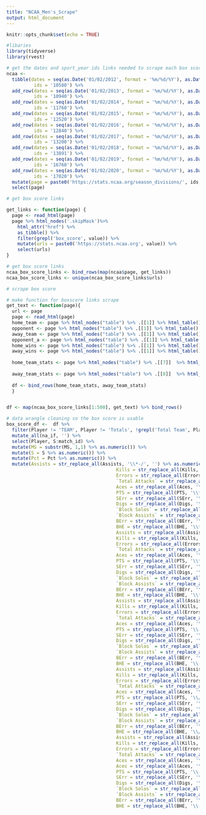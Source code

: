 ```yaml
---
title: "NCAA_Men's_Scrape"
output: html_document
---
```


```r
knitr::opts_chunk$set(echo = TRUE)
```

```r
#libaries
library(tidyverse)
library(rvest)
```

```r
# get the dates and sport_year ids links needed to scrape each box score link from those dates
ncaa <-
  tibble(dates = seq(as.Date('01/02/2012', format = '%m/%d/%Y'), as.Date('05/15/2012', format = '%m/%d/%Y'), by = "day"),
          ids = '10580') %>%
  add_row(dates = seq(as.Date('01/02/2013', format = '%m/%d/%Y'), as.Date('05/15/2013', format = '%m/%d/%Y'), by = "day"),
          ids = '10940') %>%
  add_row(dates = seq(as.Date('01/02/2014', format = '%m/%d/%Y'), as.Date('05/15/2014', format = '%m/%d/%Y'), by = "day"),
          ids = '11760') %>%
  add_row(dates = seq(as.Date('01/02/2015', format = '%m/%d/%Y'), as.Date('05/15/2015', format = '%m/%d/%Y'), by = "day"),
          ids = '12520') %>%
  add_row(dates = seq(as.Date('01/02/2016', format = '%m/%d/%Y'), as.Date('05/15/2016', format = '%m/%d/%Y'), by = "day"),
          ids = '12840') %>%
  add_row(dates = seq(as.Date('01/02/2017', format = '%m/%d/%Y'), as.Date('05/15/2017', format = '%m/%d/%Y'), by = "day"),
          ids = '13200') %>%
  add_row(dates = seq(as.Date('01/02/2018', format = '%m/%d/%Y'), as.Date('05/15/2018', format = '%m/%d/%Y'), by = "day"),
          ids = '13891') %>%
  add_row(dates = seq(as.Date('01/02/2019', format = '%m/%d/%Y'), as.Date('05/15/2019', format = '%m/%d/%Y'), by = "day"),
          ids = '16760') %>%
  add_row(dates = seq(as.Date('01/02/2020', format = '%m/%d/%Y'), as.Date('05/15/2020', format = '%m/%d/%Y'), by = "day"),
          ids = '17020') %>%
  mutate(page = paste0('https://stats.ncaa.org/season_divisions/', ids, '/scoreboards?utf8=%E2%9C%93&season_division_id=&game_date=', dates, '&conference_id=0&tournament_id=&commit=Submit')) %>% 
  select(page)
```

```r
# get box score links

get_links <- function(page) {
  page <- read_html(page)
  page %>% html_nodes('.skipMask')%>%
    html_attr("href") %>%
    as_tibble() %>%
    filter(grepl('box_score', value)) %>%
    mutate(urls = paste0('https://stats.ncaa.org', value)) %>%
    select(urls)
}

```

```r
# get box score links
ncaa_box_score_links <- bind_rows(map(ncaa$page, get_links))
ncaa_box_score_links <- unique(ncaa_box_score_links$urls)
```


```r
# scrape box score

# make function for boxscore links scrape
get_text <- function(page){
  url <- page
  page <- read_html(page)
  home_team <- page %>% html_nodes("table") %>% .[[1]] %>% html_table() %>% janitor::row_to_names(row_number =1) %>% {colnames(.)[1] = "team"; .} %>% select('team') %>% slice(1) %>% as.character()
  opponent <- page %>% html_nodes("table") %>% .[[1]] %>% html_table() %>% janitor::row_to_names(row_number =1) %>% {colnames(.)[1] = "team"; .} %>% select('team') %>% slice(2) %>% as.character()
  away_team <- page %>% html_nodes("table") %>% .[[1]] %>% html_table() %>% janitor::row_to_names(row_number =1) %>% {colnames(.)[1] = "team"; .} %>% select('team') %>% slice(2) %>% as.character()
  opponent_a <- page %>% html_nodes("table") %>% .[[1]] %>% html_table() %>% janitor::row_to_names(row_number =1) %>% {colnames(.)[1] = "team"; .} %>% select('team') %>% slice(1) %>% as.character()
  home_wins <- page %>% html_nodes("table") %>% .[[1]] %>% html_table() %>% janitor::row_to_names(row_number =1) %>% select('Total') %>% slice(1) %>% as.numeric()
  away_wins <- page %>% html_nodes("table") %>% .[[1]] %>% html_table() %>% janitor::row_to_names(row_number =1) %>% select('Total') %>% slice(2) %>% as.numeric()
 
  home_team_stats <- page %>% html_nodes("table") %>% .[[7]]  %>% html_table() %>% janitor::row_to_names(row_number =2) %>% mutate(team = home_team) %>% mutate(team_wins = home_wins) %>%  mutate(opponent = opponent) %>%   mutate(match_id = url) 
  
  away_team_stats <- page %>% html_nodes("table") %>% .[[8]]  %>% html_table() %>% janitor::row_to_names(row_number =2) %>% mutate(team = away_team) %>% mutate(team_wins = away_wins) %>%  mutate(opponent = opponent_a) %>% mutate(match_id = url) 
 
  df <- bind_rows(home_team_stats, away_team_stats)
  }


df <- map(ncaa_box_score_links[1:500], get_text) %>% bind_rows()
```


```r
# data wrangle cleaning so the box score is usable
box_score_df <-  df %>%
  filter(Player != 'TEAM', Player != 'Totals', !grepl('Total Team', Player), Player != 'Team') %>%
  mutate_all(na_if, '') %>%
  select(Player, S:match_id) %>%
  mutate(MS = substr(MS, 1,1) %>% as.numeric()) %>% 
  mutate(S = S %>% as.numeric()) %>% 
  mutate(Pct = Pct %>% as.numeric()) %>% 
  mutate(Assists = str_replace_all(Assists, '\\*-/', '') %>% as.numeric(),
                                        Kills = str_replace_all(Kills, '\\*-/', '') %>% as.numeric(),
                                        Errors = str_replace_all(Errors, '\\*-/', '') %>% as.numeric(),
                                        `Total Attacks` = str_replace_all(`Total Attacks`, '\\*-/', '') %>% as.numeric(),
                                        Aces = str_replace_all(Aces, '\\*-/', '') %>% as.numeric(),
                                        PTS = str_replace_all(PTS, '\\*-/', '') %>% as.numeric(),
                                        SErr = str_replace_all(SErr, '\\*-/', '') %>% as.numeric(),
                                        Digs = str_replace_all(Digs, '\\*-/', '') %>% as.numeric(),
                                        `Block Solos` = str_replace_all(`Block Solos`, '\\*-/', '') %>% as.numeric(),
                                        `Block Assists` = str_replace_all(`Block Assists`, '\\*-/', '') %>% as.numeric(),
                                        BErr = str_replace_all(BErr, '\\*-/', '') %>% as.numeric(),
                                        BHE = str_replace_all(BHE, '\\*-/', '') %>% as.numeric(),
                                        Assists = str_replace_all(Assists, '\\*', '') %>% as.numeric(),
                                        Kills = str_replace_all(Kills, '\\*', '') %>% as.numeric(),
                                        Errors = str_replace_all(Errors, '\\*', '') %>% as.numeric(),
                                        `Total Attacks` = str_replace_all(`Total Attacks`, '\\*', '') %>% as.numeric(),
                                        Aces = str_replace_all(Aces, '\\*', '') %>% as.numeric(),
                                        PTS = str_replace_all(PTS, '\\*', '') %>% as.numeric(),
                                        SErr = str_replace_all(SErr, '\\*', '') %>% as.numeric(),
                                        Digs = str_replace_all(Digs, '\\*', '') %>% as.numeric(),
                                        `Block Solos` = str_replace_all(`Block Solos`, '\\*', '') %>% as.numeric(),
                                        `Block Assists` = str_replace_all(`Block Assists`, '\\*', '') %>% as.numeric(),
                                        BErr = str_replace_all(BErr, '\\*', '') %>% as.numeric(),
                                        BHE = str_replace_all(BHE, '\\*', '') %>% as.numeric(),
                                        Assists = str_replace_all(Assists, '\\-', '') %>% as.numeric(),
                                        Kills = str_replace_all(Kills, '\\-', '') %>% as.numeric(),
                                        Errors = str_replace_all(Errors, '\\-', '') %>% as.numeric(),
                                        `Total Attacks` = str_replace_all(`Total Attacks`, '\\-', '') %>% as.numeric(),
                                        Aces = str_replace_all(Aces, '\\-', '') %>% as.numeric(),
                                        PTS = str_replace_all(PTS, '\\-', '') %>% as.numeric(),
                                        SErr = str_replace_all(SErr, '\\-', '') %>% as.numeric(),
                                        Digs = str_replace_all(Digs, '\\-', '') %>% as.numeric(),
                                        `Block Solos` = str_replace_all(`Block Solos`, '\\-', '') %>% as.numeric(),
                                        `Block Assists` = str_replace_all(`Block Assists`, '\\-', '') %>% as.numeric(),
                                        BErr = str_replace_all(BErr, '\\-', '') %>% as.numeric(),
                                        BHE = str_replace_all(BHE, '\\-', '') %>% as.numeric(),
                                        Assists = str_replace_all(Assists, '\\/', '') %>% as.numeric(),
                                        Kills = str_replace_all(Kills, '\\/', '') %>% as.numeric(),
                                        Errors = str_replace_all(Errors, '\\/', '') %>% as.numeric(),
                                        `Total Attacks` = str_replace_all(`Total Attacks`, '\\/', '') %>% as.numeric(),
                                        Aces = str_replace_all(Aces, '\\/', '') %>% as.numeric(),
                                        PTS = str_replace_all(PTS, '\\/', '') %>% as.numeric(),
                                        SErr = str_replace_all(SErr, '\\/', '') %>% as.numeric(),
                                        Digs = str_replace_all(Digs, '\\/', '') %>% as.numeric(),
                                        `Block Solos` = str_replace_all(`Block Solos`, '\\/', '') %>% as.numeric(),
                                        `Block Assists` = str_replace_all(`Block Assists`, '\\/', '') %>% as.numeric(),
                                        BErr = str_replace_all(BErr, '\\/', '') %>% as.numeric(),
                                        BHE = str_replace_all(BHE, '\\/', '') %>% as.numeric(),
                                        Assists = str_replace_all(Assists, '\\-/', '') %>% as.numeric(),
                                        Kills = str_replace_all(Kills, '\\-/', '') %>% as.numeric(),
                                        Errors = str_replace_all(Errors, '\\-/', '') %>% as.numeric(),
                                        `Total Attacks` = str_replace_all(`Total Attacks`, '\\-/', '') %>% as.numeric(),
                                        Aces = str_replace_all(Aces, '\\-/', '') %>% as.numeric(),
                                        Aces = str_replace_all(Aces, '\\-/', '') %>% as.numeric(),
                                        PTS = str_replace_all(PTS, '\\-/', '') %>% as.numeric(),
                                        SErr = str_replace_all(SErr, '\\-/', '') %>% as.numeric(),
                                        Digs = str_replace_all(Digs, '\\-/', '') %>% as.numeric(),
                                        `Block Solos` = str_replace_all(`Block Solos`, '\\-/', '') %>% as.numeric(),
                                        `Block Assists` = str_replace_all(`Block Assists`, '\\-/', '') %>% as.numeric(),
                                        BErr = str_replace_all(BErr, '\\-/', '') %>% as.numeric(),
                                        BHE = str_replace_all(BHE, '\\-/', '') %>% as.numeric())
```
